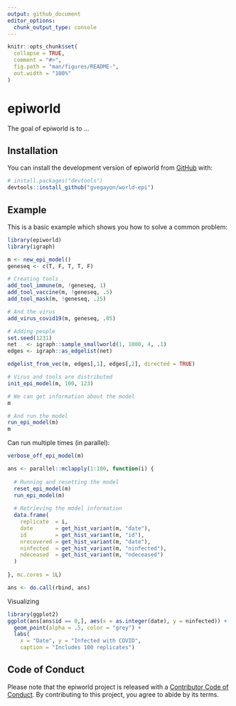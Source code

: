 ```yaml
---
output: github_document
editor_options: 
  chunk_output_type: console
---
```


<!-- README.md is generated from README.Rmd. Please edit that file -->

```r
knitr::opts_chunk$set(
  collapse = TRUE,
  comment = "#>",
  fig.path = "man/figures/README-",
  out.width = "100%"
)
```

# epiworld

<!-- badges: start -->
<!-- badges: end -->

The goal of epiworld is to ...

## Installation

You can install the development version of epiworld from [GitHub](https://github.com/) with:

``` r
# install.packages("devtools")
devtools::install_github("gvegayon/world-epi")
```

## Example

This is a basic example which shows you how to solve a common problem:

```r
library(epiworld)
library(igraph)

m <- new_epi_model()
geneseq <- c(T, F, T, T, F)

# Creating tools
add_tool_immune(m, !geneseq, 1)
add_tool_vaccine(m, !geneseq, .5)
add_tool_mask(m, !geneseq, .25)

# And the virus
add_virus_covid19(m, geneseq, .05)

# Adding people
set.seed(1231)
net   <- igraph::sample_smallworld(1, 1000, 4, .1)
edges <- igraph::as_edgelist(net)

edgelist_from_vec(m, edges[,1], edges[,2], directed = TRUE)

# Virus and tools are distributed
init_epi_model(m, 100, 123)

# We can get information about the model
m

# And run the model
run_epi_model(m)
m

```

Can run multiple times (in parallel):

```r
verbose_off_epi_model(m)

ans <- parallel::mclapply(1:100, function(i) {
  
  # Running and resetting the model
  reset_epi_model(m)
  run_epi_model(m)
  
  # Retrieving the model information
  data.frame(
    replicate  = i,
    date       = get_hist_variant(m, "date"),
    id         = get_hist_variant(m, "id"),
    nrecovered = get_hist_variant(m, "date"),
    ninfected  = get_hist_variant(m, "ninfected"),
    ndeceased  = get_hist_variant(m, "ndeceased")
  )
  
}, mc.cores = 1L)

ans <- do.call(rbind, ans)
```

Visualizing

```r
library(ggplot2)
ggplot(ans[ans$id == 0,], aes(x = as.integer(date), y = ninfected)) +
  geom_point(alpha = .5, color = "grey") +
  labs(
    x = "Date", y = "Infected with COVID",
    caption = "Includes 100 replicates")
```


## Code of Conduct

Please note that the epiworld project is released with a [Contributor Code of Conduct](https://contributor-covenant.org/version/2/0/CODE_OF_CONDUCT.html). By contributing to this project, you agree to abide by its terms.